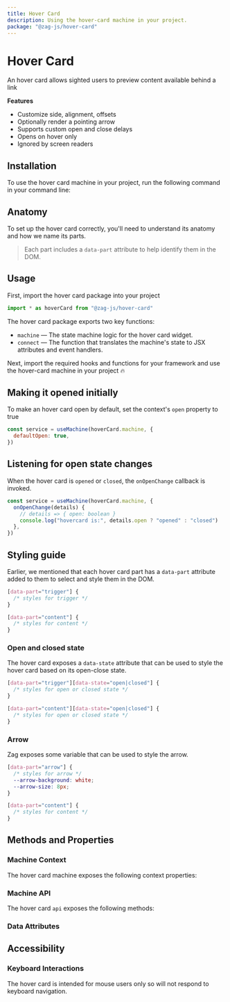 ```yaml
---
title: Hover Card
description: Using the hover-card machine in your project.
package: "@zag-js/hover-card"
---
```


# Hover Card

An hover card allows sighted users to preview content available behind a link

<Resources pkg="@zag-js/hover-card" />

<Showcase id="HoverCard" />

**Features**

- Customize side, alignment, offsets
- Optionally render a pointing arrow
- Supports custom open and close delays
- Opens on hover only
- Ignored by screen readers

## Installation

To use the hover card machine in your project, run the following command in your
command line:

<CodeSnippet id="hover-card/installation.mdx" />

## Anatomy

To set up the hover card correctly, you'll need to understand its anatomy and
how we name its parts.

> Each part includes a `data-part` attribute to help identify them in the DOM.

<Anatomy id="hover-card" />

## Usage

First, import the hover card package into your project

```jsx
import * as hoverCard from "@zag-js/hover-card"
```

The hover card package exports two key functions:

- `machine` — The state machine logic for the hover card widget.
- `connect` — The function that translates the machine's state to JSX attributes
  and event handlers.

Next, import the required hooks and functions for your framework and use the
hover-card machine in your project 🔥

<CodeSnippet id="hover-card/usage.mdx" />

## Making it opened initially

To make an hover card open by default, set the context's `open` property to true

```jsx {2}
const service = useMachine(hoverCard.machine, {
  defaultOpen: true,
})
```

## Listening for open state changes

When the hover card is `opened` or `closed`, the `onOpenChange` callback is
invoked.

```jsx {2-5}
const service = useMachine(hoverCard.machine, {
  onOpenChange(details) {
    // details => { open: boolean }
    console.log("hovercard is:", details.open ? "opened" : "closed")
  },
})
```

## Styling guide

Earlier, we mentioned that each hover card part has a `data-part` attribute
added to them to select and style them in the DOM.

```css
[data-part="trigger"] {
  /* styles for trigger */
}

[data-part="content"] {
  /* styles for content */
}
```

### Open and closed state

The hover card exposes a `data-state` attribute that can be used to style the
hover card based on its open-close state.

```css
[data-part="trigger"][data-state="open|closed"] {
  /* styles for open or closed state */
}

[data-part="content"][data-state="open|closed"] {
  /* styles for open or closed state */
}
```

### Arrow

Zag exposes some variable that can be used to style the arrow.

```css
[data-part="arrow"] {
  /* styles for arrow */
  --arrow-background: white;
  --arrow-size: 8px;
}
```

```css
[data-part="content"] {
  /* styles for content */
}
```

## Methods and Properties

### Machine Context

The hover card machine exposes the following context properties:

<ContextTable name="hover-card" />

### Machine API

The hover card `api` exposes the following methods:

<ApiTable name="hover-card" />

### Data Attributes

<DataAttrTable name="hover-card" />

## Accessibility

### Keyboard Interactions

The hover card is intended for mouse users only so will not respond to keyboard
navigation.

